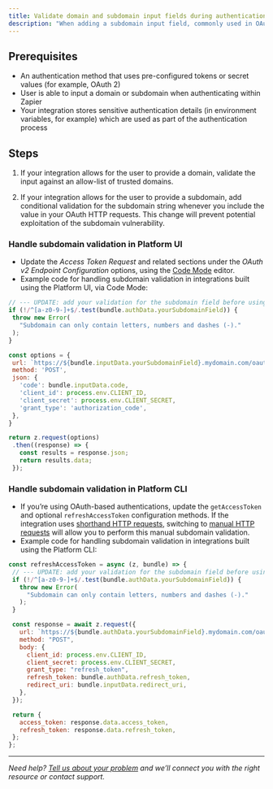 ```yaml
---
title: Validate domain and subdomain input fields during authentication
description: "When adding a subdomain input field, commonly used in OAuth implementations, additional validation is strongly recommended to prevent a potential security vulnerability. If not taken into account, an attacker could utilize a maliciously constructed subdomain field (like `attacker-domain.com/`) in order to redirect OAuth connection requests to that attacker-controlled domain (because `attacker-domain.com/.your-domain.com` resolves to the attacker’s domain instead of the expected one). Taking the following steps prevents the potential for an attacker to access your integration’s sensitive authentication information, such as the OAuth client ID or secret."
---
```

## Prerequisites

*   An authentication method that uses pre-configured tokens or secret values (for example, OAuth 2)
*   User is able to input a domain or subdomain when authenticating within Zapier
*   Your integration stores sensitive authentication details (in environment variables, for example) which are used as part of the authentication process

## Steps

1.  If your integration allows for the user to provide a domain, validate the input against an allow-list of trusted domains.

2.  If your integration allows for the user to provide a subdomain, add conditional validation for the subdomain string whenever you include the value in your OAuth HTTP requests. This change will prevent potential exploitation of the subdomain vulnerability.


### Handle subdomain validation in Platform UI

*   Update the _Access Token Request_ and related sections under the _OAuth v2 Endpoint Configuration_ options, using the [Code Mode](/build/code-mode) editor.
*   Example code for handling subdomain validation in integrations built using the Platform UI, via Code Mode:

```js
// --- UPDATE: add your validation for the subdomain field before using it ---
if (!/^[a-z0-9-]+$/.test(bundle.authData.yourSubdomainField)) {
 throw new Error(
   "Subdomain can only contain letters, numbers and dashes (-)."
 );
}

const options = {
 url: `https://${bundle.inputData.yourSubdomainField}.mydomain.com/oauth/access-token`,
 method: 'POST',
 json: {
   'code': bundle.inputData.code,
   'client_id': process.env.CLIENT_ID,
   'client_secret': process.env.CLIENT_SECRET,
   'grant_type': 'authorization_code',
 },
}

return z.request(options)
 .then((response) => {
   const results = response.json;
   return results.data;
 });
```

### Handle subdomain validation in Platform CLI

*   If you’re using OAuth-based authentications, update the `getAccessToken` and optional `refreshAccessToken` configuration methods. If the integration uses [shorthand HTTP requests](https://github.com/zapier/zapier-platform/blob/main/packages/cli/README.md#shorthand-http-requests), switching to [manual HTTP requests](https://github.com/zapier/zapier-platform/blob/main/packages/cli/README.md#manual-http-requests) will allow you to perform this manual subdomain validation.
*   Example code for handling subdomain validation in integrations built using the Platform CLI:

```js
const refreshAccessToken = async (z, bundle) => {
 // --- UPDATE: add your validation for the subdomain field before using it ---
 if (!/^[a-z0-9-]+$/.test(bundle.authData.yourSubdomainField)) {
   throw new Error(
     "Subdomain can only contain letters, numbers and dashes (-)."
   );
 }

 const response = await z.request({
   url: `https://${bundle.authData.yourSubdomainField}.mydomain.com/oauth/token`,
   method: "POST",
   body: {
     client_id: process.env.CLIENT_ID,
     client_secret: process.env.CLIENT_SECRET,
     grant_type: "refresh_token",
     refresh_token: bundle.authData.refresh_token,
     redirect_uri: bundle.inputData.redirect_uri,
   },
 });

 return {
   access_token: response.data.access_token,
   refresh_token: response.data.refresh_token,
 };
};
```

- - -

_Need help? [Tell us about your problem](https://developer.zapier.com/contact) and we’ll connect you with the right resource or contact support._
